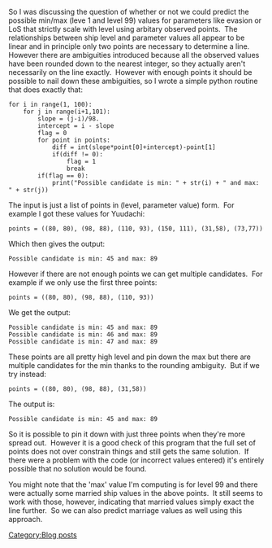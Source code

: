 So I was discussing the question of whether or not we could predict the possible min/max (leve 1 and level 99) values for parameters like evasion or LoS that strictly scale with level using arbitary observed points.  The relationships between ship level and parameter values all appear to be linear and in principle only two points are necessary to determine a line.  However there are ambiguities introduced because all the observed values have been rounded down to the nearest integer, so they actually aren't necessarily on the line exactly.  However with enough points it should be possible to nail down these ambiguities, so I wrote a simple python routine that does exactly that:
 for i in range(1, 100):
     for j in range(i+1,101):
         slope = (j-i)/98.
         intercept = i - slope
         flag = 0
         for point in points:
             diff = int(slope*point[0]+intercept)-point[1]
             if(diff != 0):
                 flag = 1
                 break
         if(flag == 0):
             print("Possible candidate is min: " + str(i) + " and max: " + str(j))
The input is just a list of points in (level, parameter value) form.  For example I got these values for Yuudachi:
 points = ((80, 80), (98, 88), (110, 93), (150, 111), (31,58), (73,77))
Which then gives the output:
 Possible candidate is min: 45 and max: 89


However if there are not enough points we can get multiple candidates.  For example if we only use the first three points:
 points = ((80, 80), (98, 88), (110, 93))
We get the output:
 Possible candidate is min: 45 and max: 89
 Possible candidate is min: 46 and max: 89
 Possible candidate is min: 47 and max: 89
These points are all pretty high level and pin down the max but there are multiple candidates for the min thanks to the rounding ambiguity.  But if we try instead:
 points = ((80, 80), (98, 88), (31,58))
The output is:
 Possible candidate is min: 45 and max: 89
So it is possible to pin it down with just three points when they're more spread out.  However it is a good check of this program that the full set of points does not over constrain things and still gets the same solution.  If there were a problem with the code (or incorrect values entered) it's entirely possible that no solution would be found.

You might note that the 'max' value I'm computing is for level 99 and there were actually some married ship values in the above points.  It still seems to work with those, however, indicating that married values simply exact the line further.  So we can also predict marriage values as well using this approach.
[[Category:Blog posts]]